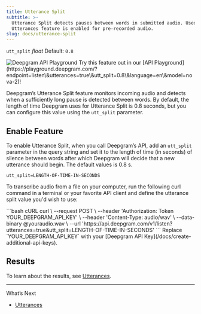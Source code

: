 ```yaml
---
title: Utterance Split
subtitle: >-
  Utterance Split detects pauses between words in submitted audio. Used when the
  Utterances feature is enabled for pre-recorded audio.
slug: docs/utterance-split
---
```



`utt_split` *float* Default: `0.8`

<div class="flex flex-row gap-2">
<Markdown src="../snippets/pre-recorded.mdx"/> <Markdown src="../snippets/dep-streaming.mdx" /> <Markdown src="../snippets/all-available-languages.mdx" />
</div>

<div class="api-playground-call">
<span>
<img src="https://res.cloudinary.com/deepgram/image/upload/v1717523786/devex/codey-greeting_rekqe1.svg" alt="Deepgram API Playground"/>   Try this feature out in our [API Playground](https://playground.deepgram.com/?endpoint=listen\&utterances=true\&utt_split=0.8\&language=en\&model=nova-2)!
</span>
</div>

Deepgram’s Utterance Split feature monitors incoming audio and detects when a sufficiently long pause is detected between words. By default, the length of time Deepgram uses for Utterance Split is 0.8 seconds, but you can configure this value using the `utt_split` parameter.

## Enable Feature

To enable Utterance Split, when you call Deepgram’s API, add an `utt_split` parameter in the query string and set it to the length of time (in seconds) of silence between words after which Deepgram will decide that a new utterance should begin. The default values is 0.8 s.

`utt_split=LENGTH-OF-TIME-IN-SECONDS`

To transcribe audio from a file on your computer, run the following curl command in a terminal or your favorite API client and define the utterance split value you'd wish to use:

<CodeGroup>
  ```bash cURL
  curl \
    --request POST \
    --header 'Authorization: Token YOUR_DEEPGRAM_API_KEY' \
    --header 'Content-Type: audio/wav' \
    --data-binary @youraudio.wav \
    --url 'https://api.deepgram.com/v1/listen?utterances=true&utt_split=LENGTH-OF-TIME-IN-SECONDS'
  ```
</CodeGroup>

<Warning>
  Replace `YOUR_DEEPGRAM_API_KEY` with your [Deepgram API Key](/docs/create-additional-api-keys).
</Warning>

## Results

To learn about the results, see [Utterances](/docs/utterances#analyze-response).

***

What’s Next

* [Utterances](/docs/utterances)
